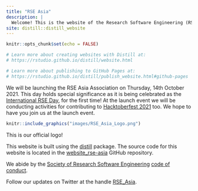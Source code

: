 ---
title: "RSE Asia"
description: |
  Welcome! This is the website of the Research Software Engineering (RSE) Asia Association. The RSE Asia Association is being built as a project under the [Open Life Science program (OLS-4)](https://openlifesci.org/ols-4/projects-participants/#).
site: distill::distill_website
---

```{r setup, include=FALSE}
knitr::opts_chunk$set(echo = FALSE)

# Learn more about creating websites with Distill at:
# https://rstudio.github.io/distill/website.html

# Learn more about publishing to GitHub Pages at:
# https://rstudio.github.io/distill/publish_website.html#github-pages

```

We will be launching the RSE Asia Association on Thursday, 14th October 2021. This day holds special significance as it is being celebrated as the [International RSE Day](https://researchsoftware.org/council/intl-rse-day.html), for the first time!
At the launch event we will be conducting activities for contributing to [Hacktoberfest 2021](https://hacktoberfest.digitalocean.com/) too. We hope to have you join us at the launch event. 
 

:::float-image

```{r out.width='130px', out.extra='style="float:left; padding:10px"', echo=FALSE}
knitr::include_graphics("images/RSE_Asia_Logo.png")
```
This is our official logo!

:::


This website is built using the [distill](https://github.com/rstudio/distill) package. The source code for this website is located in the [website_rse-asia](https://github.com/rse-asia/website_rse_asia) GitHub repository.
 
We abide by the [Society of Research Software Engineering](https://society-rse.org/) [code of conduct](https://society-rse.org/about/code-of-conduct/). 

Follow our updates on Twitter at the handle [RSE_Asia](https://twitter.com/RSE_Asia/).
